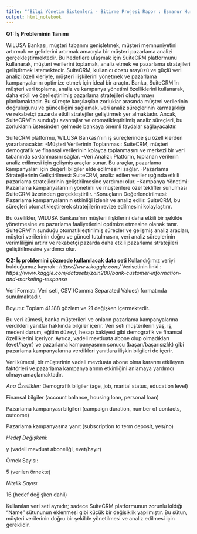 ```yaml
---
title: "“Bilgi Yönetim Sistemleri - Bitirme Projesi Rapor : Esmanur Hurma 190401002 - Oğuz Kortun 200401099 - Fatmanur Ömerli 190401062 - Ceyda İncekara 210401008 - Sena Süyün 190401018 "
output: html_notebook
---
```

**Q1: İş Probleminin Tanımı**

WILUSA Bankası, müşteri tabanını genişletmek, müşteri memnuniyetini artırmak ve gelirlerini artırmak amacıyla bir müşteri pazarlama analizi gerçekleştirmektedir. Bu hedeflere ulaşmak için SuiteCRM platformunu kullanarak, müşteri verilerini toplamak, analiz etmek ve pazarlama stratejileri geliştirmek istemektedir. SuiteCRM, kullanıcı dostu arayüzü ve güçlü veri analizi özellikleriyle, müşteri ilişkilerini yönetmek ve pazarlama kampanyalarını optimize etmek için ideal bir araçtır.  Banka, SuiteCRM'in müşteri veri toplama, analiz ve kampanya yönetimi özelliklerini kullanarak, daha etkili ve özelleştirilmiş pazarlama stratejileri oluşturmayı planlamaktadır. Bu süreçte karşılaşılan zorluklar arasında müşteri verilerinin doğruluğunu ve güncelliğini sağlamak, veri analiz süreçlerinin karmaşıklığı ve rekabetçi pazarda etkili stratejiler geliştirmek yer almaktadır. Ancak, SuiteCRM'in sunduğu avantajlar ve otomatikleştirilmiş analiz süreçleri, bu zorlukların üstesinden gelmede bankaya önemli faydalar sağlayacaktır.

SuiteCRM platformu, WILUSA Bankası'nın iş süreçlerinde şu özelliklerden yararlanacaktır:
-Müşteri Verilerinin Toplanması: SuiteCRM, müşteri demografik ve finansal verilerinin kolayca toplanmasını ve merkezi bir veri tabanında saklanmasını sağlar.
-Veri Analizi: Platform, toplanan verilerin analiz edilmesi için gelişmiş araçlar sunar. Bu araçlar, pazarlama kampanyaları için değerli bilgiler elde edilmesini sağlar.
-Pazarlama Stratejilerinin Geliştirilmesi: SuiteCRM, analiz edilen veriler ışığında etkili pazarlama stratejilerinin geliştirilmesine yardımcı olur.
-Kampanya Yönetimi: Pazarlama kampanyalarının yönetimi ve müşterilere özel teklifler sunulması SuiteCRM üzerinden gerçekleştirilir.
-Sonuçların Değerlendirilmesi: Pazarlama kampanyalarının etkinliği izlenir ve analiz edilir. SuiteCRM, bu süreçleri otomatikleştirerek stratejilerin revize edilmesini kolaylaştırır.

Bu özellikler, WILUSA Bankası'nın müşteri ilişkilerini daha etkili bir şekilde yönetmesine ve pazarlama faaliyetlerini optimize etmesine olanak tanır. SuiteCRM'in sunduğu otomatikleştirilmiş süreçler ve gelişmiş analiz araçları, müşteri verilerinin doğru ve güncel tutulmasını, veri analiz süreçlerinin verimliliğini artırır ve rekabetçi pazarda daha etkili pazarlama stratejileri geliştirilmesine yardımcı olur.

**Q2: İş problemini çözmede kullanılacak data seti**
Kullandığımız veriyi bulduğumuz kaynak : _https://www.kaggle.com/_
Verisetinin linki : _https://www.kaggle.com/datasets/zain280/bank-customer-information-and-marketing-response_

Veri Formatı: Veri seti, CSV (Comma Separated Values) formatında sunulmaktadır.

Boyutu: Toplam 41.188 gözlem ve 21 değişken içermektedir.

Bu veri kümesi, banka müşterileri ve onların pazarlama kampanyalarına verdikleri yanıtlar hakkında bilgiler içerir. Veri seti müşterilerin yaş, iş, medeni durum, eğitim düzeyi, hesap bakiyesi gibi demografik ve finansal özelliklerini içeriyor. Ayrıca, vadeli mevduata abone olup olmadıkları (evet/hayır) ve pazarlama kampanyasının sonucu (başarı/başarısızlık) gibi pazarlama kampanyalarına verdikleri yanıtlara ilişkin bilgileri de içerir.

Veri kümesi, bir müşterinin vadeli mevduata abone olma kararını etkileyen faktörleri ve pazarlama kampanyalarının etkinliğini anlamaya yardımcı olmayı amaçlamaktadır.

_Ana Özellikler:_
Demografik bilgiler (age, job, marital status, education level)

Finansal bilgiler (account balance, housing loan, personal loan)

Pazarlama kampanyası bilgileri (campaign duration, number of contacts, outcome)

Pazarlama kampanyasına yanıt (subscription to term deposit, yes/no)

_Hedef Değişkeni_:

y (vadeli mevduat aboneliği, evet/hayır)

Örnek Sayısı:

5 (verilen örnekte)

_Nitelik Sayısı_:

16 (hedef değişken dahil)

Kullanılan veri seti aynıdır; sadece SuiteCRM platformunun zorunlu kıldığı "Name" sütununun eklenmesi gibi küçük bir değişiklik yapılmıştır. Bu sütun, müşteri verilerinin doğru bir şekilde yönetilmesi ve analiz edilmesi için gereklidir.
    
